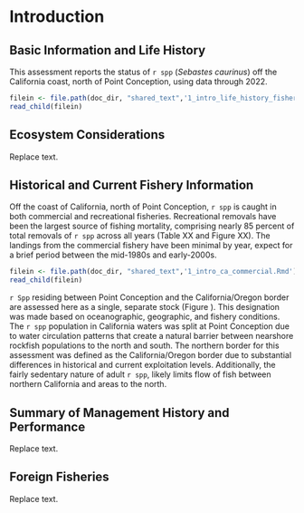 # Introduction
## Basic Information and Life History
This assessment reports the status of `r spp` (*Sebastes caurinus*) off the California coast, north of Point Conception, using data through 2022.

```r
filein <- file.path(doc_dir, "shared_text",'1_intro_life_history_fishery_info.Rmd')
read_child(filein)
```

## Ecosystem Considerations
Replace text.

## Historical and Current Fishery Information

Off the coast of California, north of Point Conception, `r spp` is caught in both commercial and recreational fisheries. Recreational removals have been the largest source of fishing mortality, comprising nearly 85 percent of total removals of `r spp` across all years (Table XX and Figure XX). The landings from the commercial fishery have been minimal by year, expect for a brief period between the mid-1980s and early-2000s. 

```r
filein <- file.path(doc_dir, "shared_text",'1_intro_ca_commercial.Rmd')
read_child(filein)
```

`r Spp` residing between Point Conception and the California/Oregon border are assessed here as a single, separate stock (Figure \ref{fig:map}). This designation was made based on oceanographic, geographic, and fishery conditions. The `r spp` population in California waters was split at Point Conception due to water circulation patterns that create a natural barrier between nearshore rockfish populations to the north and south. The northern border for this assessment was defined as the California/Oregon border due to substantial differences in historical and current exploitation levels. Additionally, the fairly sedentary nature of adult `r spp`, likely limits flow of fish between northern California and areas to the north. 

## Summary of Management History and Performance
Replace text.

## Foreign Fisheries
Replace text.
